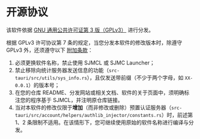 # 开源协议

该软件依据 [GNU 通用公共许可证第 3 版（GPLv3）](https://github.com/UNIkeEN/SJMCL/blob/main/LICENSE) 进行分发。

根据 GPLv3 许可协议第 7 条的规定，当您分发本软件的修改版本时，除遵守 GPLv3 外，还须遵守以下 [附加条款](https://github.com/UNIkeEN/SJMCL/blob/main/LICENSE.EXTRA)：

1. 必须更换软件名称，禁止使用 SJMCL 或 SJMC Launcher；
2. 禁止移除向统计服务器发送信息的功能（`src-tauri/src/utils/sys_info.rs`），且仅发送带前缀（不少于两个字母，如 `XX-0.0.1`）的版本号；
3. 在您的仓库 README、分发网站或相关文档、软件的关于页面中，须明确标注您的程序基于 SJMCL，并注明原仓库链接。
4. 当对本软件的修改仅限于**增加**（而非修改或删除）预置认证服务器（`src-tauri/src/account/helpers/authlib_injector/constants.rs`）时，前述第 1、2 条限制不适用。在该情形下，您可继续使用原始的软件名称进行编译与分发。